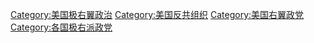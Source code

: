 [[Category:美国极右翼政治|Category:美国极右翼政治]]
[[Category:美国反共组织|Category:美国反共组织]]
[[Category:美国右翼政党|Category:美国右翼政党]]
[[Category:各国极右派政党|Category:各国极右派政党]]
